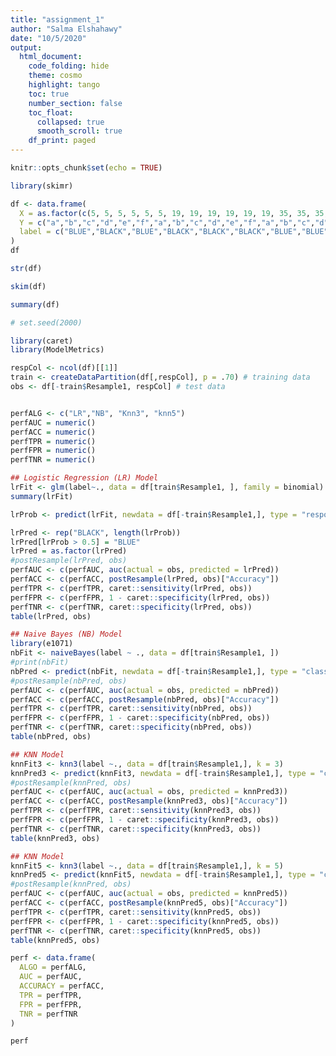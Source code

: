 ```yaml
---
title: "assignment_1"
author: "Salma Elshahawy"
date: "10/5/2020"
output: 
  html_document:
    code_folding: hide
    theme: cosmo
    highlight: tango
    toc: true
    number_section: false
    toc_float:
      collapsed: true
      smooth_scroll: true
    df_print: paged
---
```


```r
knitr::opts_chunk$set(echo = TRUE)
```

```r
library(skimr)
```


```r
df <- data.frame(
  X = as.factor(c(5, 5, 5, 5, 5, 5, 19, 19, 19, 19, 19, 19, 35, 35, 35, 35, 35, 35, 51, 51, 51, 51, 51, 51, 55, 55, 55, 55, 55, 55, 63, 63, 63, 63, 63, 63)),
  Y = c("a","b","c","d","e","f","a","b","c","d","e","f","a","b","c","d","e","f","a","b","c","d","e","f","a","b","c","d","e","f","a","b","c","d","e","f"),
  label = c("BLUE","BLACK","BLUE","BLACK","BLACK","BLACK","BLUE","BLUE","BLUE","BLUE","BLACK","BLUE","BLACK","BLACK","BLUE","BLACK","BLACK","BLACK","BLACK","BLACK","BLUE","BLACK","BLACK","BLACK","BLACK","BLACK","BLACK","BLACK","BLACK","BLACK","BLACK","BLUE","BLUE","BLUE","BLUE","BLUE")
)
df
```

```r
str(df)
```

```r
skim(df)
```


```r
summary(df)
```

```r
# set.seed(2000)
```


```r
library(caret)
library(ModelMetrics)

respCol <- ncol(df)[[1]]
train <- createDataPartition(df[,respCol], p = .70) # training data
obs <- df[-train$Resample1, respCol] # test data


perfALG <- c("LR","NB", "Knn3", "knn5")
perfAUC = numeric()
perfACC = numeric()
perfTPR = numeric()
perfFPR = numeric()
perfTNR = numeric()
```


```r
## Logistic Regression (LR) Model
lrFit <- glm(label~., data = df[train$Resample1, ], family = binomial)
summary(lrFit)
```

```r
lrProb <- predict(lrFit, newdata = df[-train$Resample1,], type = "response")

lrPred <- rep("BLACK", length(lrProb))
lrPred[lrProb > 0.5] = "BLUE"
lrPred = as.factor(lrPred)
#postResample(lrPred, obs)
perfAUC <- c(perfAUC, auc(actual = obs, predicted = lrPred))
perfACC <- c(perfACC, postResample(lrPred, obs)["Accuracy"])
perfTPR <- c(perfTPR, caret::sensitivity(lrPred, obs))
perfFPR <- c(perfFPR, 1 - caret::specificity(lrPred, obs))
perfTNR <- c(perfTNR, caret::specificity(lrPred, obs))
table(lrPred, obs)
```




```r
## Naive Bayes (NB) Model
library(e1071)
nbFit <- naiveBayes(label ~ ., data = df[train$Resample1, ])
#print(nbFit)
nbPred <- predict(nbFit, newdata = df[-train$Resample1,], type = "class")
#postResample(nbPred, obs)
perfAUC <- c(perfAUC, auc(actual = obs, predicted = nbPred))
perfACC <- c(perfACC, postResample(nbPred, obs)["Accuracy"])
perfTPR <- c(perfTPR, caret::sensitivity(nbPred, obs))
perfFPR <- c(perfFPR, 1 - caret::specificity(nbPred, obs))
perfTNR <- c(perfTNR, caret::specificity(nbPred, obs))
table(nbPred, obs)
```

```r
## KNN Model
knnFit3 <- knn3(label ~., data = df[train$Resample1,], k = 3)
knnPred3 <- predict(knnFit3, newdata = df[-train$Resample1,], type = "class")
#postResample(knnPred, obs)
perfAUC <- c(perfAUC, auc(actual = obs, predicted = knnPred3))
perfACC <- c(perfACC, postResample(knnPred3, obs)["Accuracy"])
perfTPR <- c(perfTPR, caret::sensitivity(knnPred3, obs))
perfFPR <- c(perfFPR, 1 - caret::specificity(knnPred3, obs))
perfTNR <- c(perfTNR, caret::specificity(knnPred3, obs))
table(knnPred3, obs)
```

```r
## KNN Model
knnFit5 <- knn3(label ~., data = df[train$Resample1,], k = 5)
knnPred5 <- predict(knnFit5, newdata = df[-train$Resample1,], type = "class")
#postResample(knnPred, obs)
perfAUC <- c(perfAUC, auc(actual = obs, predicted = knnPred5))
perfACC <- c(perfACC, postResample(knnPred5, obs)["Accuracy"])
perfTPR <- c(perfTPR, caret::sensitivity(knnPred5, obs))
perfFPR <- c(perfFPR, 1 - caret::specificity(knnPred5, obs))
perfTNR <- c(perfTNR, caret::specificity(knnPred5, obs))
table(knnPred5, obs)
```



```r
perf <- data.frame(
  ALGO = perfALG,
  AUC = perfAUC,
  ACCURACY = perfACC,
  TPR = perfTPR,
  FPR = perfFPR,
  TNR = perfTNR
)
```

```r
perf
```

